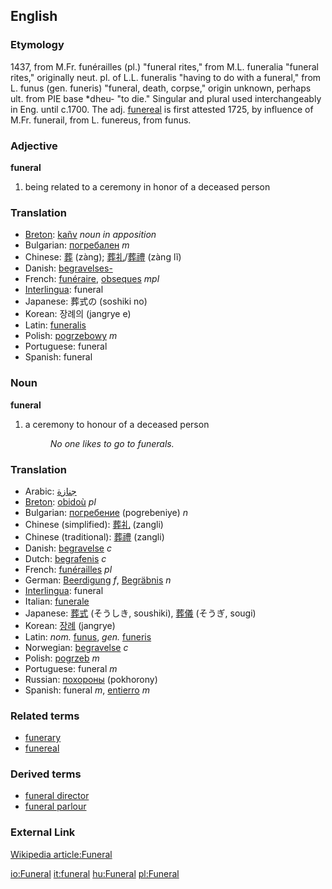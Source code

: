 ==English==
=== Etymology ===
1437, from M.Fr. funérailles (pl.) "funeral rites," from M.L. funeralia "funeral rites," originally neut. pl. of L.L. funeralis "having to do with a funeral," from L. funus (gen. funeris) "funeral, death, corpse," origin unknown, perhaps ult. from PIE base *dheu- "to die." Singular and plural used interchangeably in Eng. until c.1700. The adj. [[funereal]] is first attested 1725, by influence of M.Fr. funerail, from L. funereus, from funus.

=== Adjective ===
'''funeral'''

# being related to a ceremony in honor of a deceased person

=== Translation ===
*[[Breton]]: [[kañv]] ''noun in apposition''
*Bulgarian: [[погребален]] ''m''
*Chinese: [[葬]] (zàng); [[葬礼]]/[[葬禮]] (zàng lĭ)
*Danish: [[begravelses-]]
*French: [[funéraire]], [[obseques]] ''mpl''
*[[Interlingua]]: funeral
*Japanese: 葬式の (soshiki no)
*Korean: 장례의 (jangrye e)
*Latin: [[funeralis]]
*Polish: [[pogrzebowy]] ''m''
*Portuguese: funeral
*Spanish: funeral

=== Noun ===
'''funeral'''

# a ceremony to honour of a deceased person
#:''No one likes to go to funerals.''

=== Translation ===
*Arabic: [[جنازة]]
*[[Breton]]: [[obidoù]] ''pl''
*Bulgarian: [[погребение]] (pogrebeniye) ''n''
*Chinese (simplified): [[葬礼]] (zangli)
*Chinese (traditional): [[葬禮]] (zangli)
*Danish: [[begravelse]] ''c''
*Dutch: [[begrafenis]] ''c''
*French: [[funérailles]] ''pl''
*German: [[Beerdigung]] ''f'', [[Begräbnis]] ''n''
*[[Interlingua]]: funeral
*Italian: [[funerale]]
*Japanese: [[葬式]] (そうしき, soushiki), [[葬儀]] (そうぎ, sougi)
*Korean: [[장례]] (jangrye)
*Latin: ''nom.'' [[funus]], ''gen.'' [[funeris]]
*Norwegian: [[begravelse]] ''c''
*Polish: [[pogrzeb]] ''m''
*Portuguese: funeral ''m''
*Russian: [[похороны]] (pokhorony)
*Spanish: funeral ''m'', [[entierro]] ''m''

=== Related terms ===
*[[funerary]]
*[[funereal]]

===Derived terms===
*[[funeral director]]
*[[funeral parlour]]

===External Link===
[http://en.wikipedia.org/wiki/Funeral Wikipedia article:Funeral]

[[io:Funeral]]
[[it:funeral]]
[[hu:Funeral]]
[[pl:Funeral]]